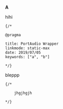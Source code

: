 
**A**

hihi

	{/*

	@pragma

	title: PortAudio Wrapper
	linkmode: static-max
	date: 2019/07/05
	keywords: ["a", "b"]

	*/}


bleppp

	{/*

		jhgjhgjh

	*/}